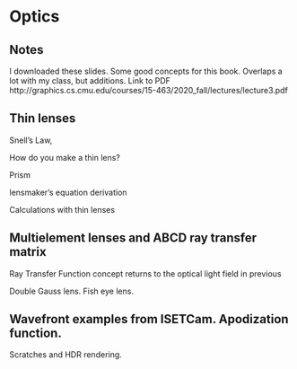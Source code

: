 # Optics

## Notes
I downloaded these slides. Some good concepts for this book.
Overlaps a lot with my class, but additions.
Link to PDF
http://graphics.cs.cmu.edu/courses/15-463/2020_fall/lectures/lecture3.pdf

## Thin lenses

Snell’s Law, 

How do you make a thin lens?

Prism

lensmaker’s equation derivation

Calculations with thin lenses

## Multielement lenses and ABCD ray transfer matrix

Ray Transfer Function concept returns to the optical light field in previous

Double Gauss lens. Fish eye lens.

## Wavefront examples from ISETCam. Apodization function.

Scratches and HDR rendering.
